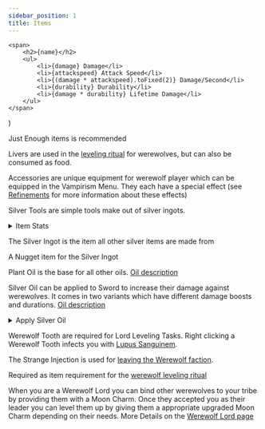 ```yaml
---
sidebar_position: 1
title: Items
---
```



    <span>
        <h2>{name}</h2>
        <ul>
            <li>{damage} Damage</li>
            <li>{attackspeed} Attack Speed</li>
            <li>{(damage * attackspeed).toFixed(2)} Damage/Second</li>
            <li>{durability} Durability</li>
            <li>{damage * durability} Lifetime Damage</li>
        </ul>
    </span>
)

Just Enough items is recommended

<Item title="Liver" img={liverImage} source={liverSource}>

Livers are used in the [leveling ritual](../werewolf/leveling#ritual) for werewolves, but can also be consumed as food.
</Item>

<Items title="Accessories" img={accessoriesImages} source={accessoriesSource}>

Accessories are unique equipment for werewolf player which can be equipped in the Vampirism Menu. They each have a special effect (see [Refinements](./refinements.md) for more information about these effects)
</Items>

<Items title="Silver Tools" img={silverToolImages} source={silverToolSource()}>

Silver Tools are simple tools make out of silver ingots.

<details><summary>Item Stats</summary>
<ItemStats name="Silver Sword" damage={6} attackspeed={1.6} durability={250}/>
<ItemStats name="Silver Axe" damage={5.5} attackspeed={0.9} durability={250}/>
<ItemStats name="Silver Pickaxe" damage={4} attackspeed={1.2} durability={250}/>
<ItemStats name="Silver Shovel" damage={4} attackspeed={1} durability={250}/>
<ItemStats name="Silver Hoe" damage={1} attackspeed={2.5} durability={250}/>

</details>

</Items>

<Item title="Silver Ingot" img={silverIngotImage} source={silverIngotSource()}>

The Silver Ingot is the item all other silver items are made from
</Item>

<Item title="Silver Nugget" img={silverNuggetImage} source={silverNuggetCrafting}>

A Nugget item for the Silver Ingot
</Item>

<Item title="Plant Oil" img={plantOilImage} source={plantOilBrewing}>

Plant Oil is the base for all other oils. [Oil description](./oils.mdx#plant-oil)
</Item>

<Item title="Silver Oil" img={silverOilImage} source={silverOilSource()}>

Silver Oil can be applied to Sword to increase their damage against werewolves. It comes in two variants which have different damage boosts and durations. [Oil description](./oils.mdx#silver-oil)

<details><summary>Apply Silver Oil</summary>
    <img src="https://i.ibb.co/CsTj8ZM/silver-apply.png" alt="silver-apply" border="0" width="500"/>
</details>
</Item>

<Item title="Werewolf Tooth" img={werewolfToothImage} source={werewolfToothSource}>

Werewolf Tooth are required for Lord Leveling Tasks.
Right clicking a Werewolf Tooth infects you with [Lupus Sanguinem](./effects.mdx#lupus-sanguinem).
</Item>

<Item title="Strange Injection" img={strangeInjectionImage} source={strangeInjectionSource}>

The Strange Injection is used for [leaving the Werewolf faction](../werewolf/leveling.md#un-werewolf).
</Item>

<Item title="Cracked Bone" img={crackedBoneImage} source={crackedBoneSource} >

Required as item requirement for the [werewolf leveling ritual](../werewolf/leveling#ritual)
</Item>

<Items title="Minion Charms" img={minionCharmTextures} source={minionCharmSource}>

When you are a Werewolf Lord you can bind other werewolves to your tribe by providing them with a Moon Charm. Once they accepted you as their leader you can level them up by giving them a appropriate upgraded Moon Charm depending on their needs. More Details on the [Werewolf Lord page](../werewolf/lord.md)
</Items>

